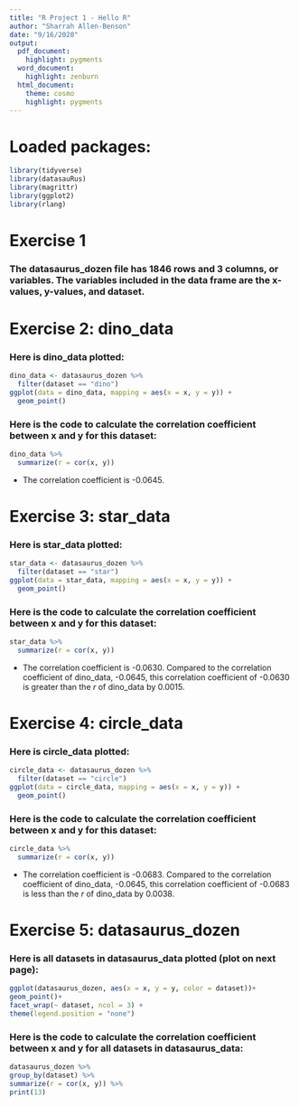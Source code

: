 ```yaml
---
title: "R Project 1 - Hello R"
author: "Sharrah Allen-Benson"
date: "9/16/2020"
output: 
  pdf_document: 
    highlight: pygments
  word_document: 
    highlight: zenburn
  html_document: 
    theme: cosmo
    highlight: pygments
---
```


# Loaded packages:

```r
library(tidyverse) 
library(datasauRus)
library(magrittr)
library(ggplot2)
library(rlang)
```


# Exercise 1

### The datasaurus_dozen file has 1846 rows and 3 columns, or variables. The variables included in the data frame are the x-values, y-values, and dataset. 



# Exercise 2: dino_data

### Here is dino_data plotted:  

```r
dino_data <- datasaurus_dozen %>%
  filter(dataset == "dino")
ggplot(data = dino_data, mapping = aes(x = x, y = y)) +
  geom_point()
```

### Here is the code to calculate the correlation coefficient between x and y for this dataset:



```r
dino_data %>%
  summarize(r = cor(x, y))
```
* The correlation coefficient is -0.0645.

# Exercise 3: star_data

### Here is star_data plotted:

```r
star_data <- datasaurus_dozen %>%
  filter(dataset == "star")
ggplot(data = star_data, mapping = aes(x = x, y = y)) +
  geom_point()


```

### Here is the code to calculate the correlation coefficient between x and y for this dataset:
 
```r
star_data %>%
  summarize(r = cor(x, y))

```
* The correlation coefficient is -0.0630. Compared to the correlation coefficient of dino_data, -0.0645, this correlation coefficient of -0.0630 is greater than the *r* of dino_data by 0.0015.

# Exercise 4: circle_data

### Here is circle_data plotted:

```r
circle_data <- datasaurus_dozen %>%
  filter(dataset == "circle")
ggplot(data = circle_data, mapping = aes(x = x, y = y)) +
  geom_point()


```

### Here is the code to calculate the correlation coefficient between x and y for this dataset:

```r
circle_data %>%
  summarize(r = cor(x, y))


```
* The correlation coefficient is -0.0683. Compared to the correlation coefficient of dino_data, -0.0645, this correlation coefficient of -0.0683 is less than the *r* of dino_data by 0.0038.

# Exercise 5: datasaurus_dozen

### Here is all datasets in datasaurus_data plotted (plot on next page):

```r
ggplot(datasaurus_dozen, aes(x = x, y = y, color = dataset))+
geom_point()+
facet_wrap(~ dataset, ncol = 3) + 
theme(legend.position = "none")

```

### Here is the code to calculate the correlation coefficient between x and y for all datasets in datasaurus_data: 

```r
datasaurus_dozen %>%
group_by(dataset) %>%
summarize(r = cor(x, y)) %>%
print(13)

```

